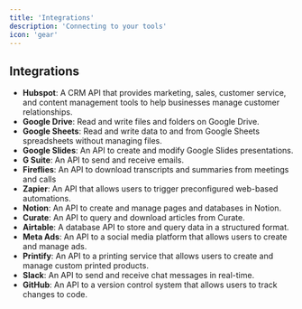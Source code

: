 ```yaml
---
title: 'Integrations'
description: 'Connecting to your tools'
icon: 'gear'
---
```


## Integrations

- **Hubspot**: A CRM API that provides marketing, sales, customer service, and content management tools to help businesses manage customer relationships.
- **Google Drive**: Read and write files and folders on Google Drive.
- **Google Sheets**: Read and write data to and from Google Sheets spreadsheets without managing files.
- **Google Slides**: An API to create and modify Google Slides presentations.
- **G Suite**: An API to send and receive emails.
- **Fireflies**: An API to download transcripts and summaries from meetings and calls
- **Zapier**: An API that allows users to trigger preconfigured web-based automations.
- **Notion**: An API to create and manage pages and databases in Notion.
- **Curate**: An API to query and download articles from Curate.
- **Airtable**: A database API to store and query data in a structured format.
- **Meta Ads**: An API to a social media platform that allows users to create and manage ads.
- **Printify**: An API to a printing service that allows users to create and manage custom printed products.
- **Slack**: An API to send and receive chat messages in real-time.
- **GitHub**: An API to a version control system that allows users to track changes to code.
